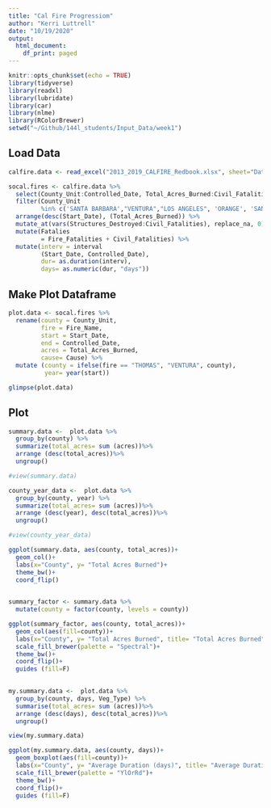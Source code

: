 ```yaml
---
title: "Cal Fire Progressiom"
author: "Kerri Luttrell"
date: "10/19/2020"
output:
  html_document:
    df_print: paged
---
```


```r
knitr::opts_chunk$set(echo = TRUE)
library(tidyverse)
library(readxl)
library(lubridate)
library(car)
library(nlme)
library(RColorBrewer)
setwd("~/Github/144l_students/Input_Data/week1")

```

## Load Data
```r
calfire.data <- read_excel("2013_2019_CALFIRE_Redbook.xlsx", sheet="Data")
```

```r
socal.fires <- calfire.data %>% 
  select(County_Unit:Controlled_Date, Total_Acres_Burned:Civil_Fatalities) %>% 
  filter(County_Unit
         %in% c('SANTA BARBARA',"VENTURA","LOS ANGELES", 'ORANGE', 'SAN DIEGO') & Total_Acres_Burned >= 500 | Fire_Name=="THOMAS" ) %>% 
  arrange(desc(Start_Date), (Total_Acres_Burned)) %>% 
  mutate_at(vars(Structures_Destroyed:Civil_Fatalities), replace_na, 0) %>% 
  mutate(Fatalies
         = Fire_Fatalities + Civil_Fatalities) %>% 
  mutate(interv = interval
         (Start_Date, Controlled_Date),
         dur= as.duration(interv),
         days= as.numeric(dur, "days"))

```
## Make Plot Dataframe
```r
plot.data <- socal.fires %>%
  rename(county = County_Unit,
         fire = Fire_Name,
         start = Start_Date,
         end = Controlled_Date,
         acres = Total_Acres_Burned,
         cause= Cause) %>%
  mutate (county = ifelse(fire == "THOMAS", "VENTURA", county),
          year= year(start))
```

```r
glimpse(plot.data)
```

## Plot

```r
summary.data <-  plot.data %>%
  group_by(county) %>%
  summarize(total_acres= sum (acres))%>%
  arrange (desc(total_acres))%>%
  ungroup()

#view(summary.data)
```

```r
county_year_data <-  plot.data %>%
  group_by(county, year) %>%
  summarize(total_acres= sum (acres))%>%
  arrange (desc(year), desc(total_acres))%>%
  ungroup()

#view(county_year_data)
```

```r
ggplot(summary.data, aes(county, total_acres))+
  geom_col()+
  labs(x="County", y= "Total Acres Burned")+
  theme_bw()+
  coord_flip()
  
```

```r
summary_factor <- summary.data %>%
  mutate(county = factor(county, levels = county))

ggplot(summary_factor, aes(county, total_acres))+
  geom_col(aes(fill=county))+
  labs(x="County", y= "Total Acres Burned", title= "Total Acres Burned")+
  scale_fill_brewer(palette = "Spectral")+
  theme_bw()+
  coord_flip()+
  guides (fill=F)
  
```

```r
my.summary.data <-  plot.data %>%
  group_by(county, days, Veg_Type) %>%
  summarise(total_acres= sum (acres))%>%
  arrange (desc(days), desc(total_acres))%>%
  ungroup()
```

```r
view(my.summary.data)
```

```r

ggplot(my.summary.data, aes(county, days))+
  geom_boxplot(aes(fill=county))+
  labs(x="County", y= "Average Duration (days)", title= "Average Duration of Fires by County")+
  scale_fill_brewer(palette = "YlOrRd")+
  theme_bw()+
  coord_flip()+
  guides (fill=F)

  
```
